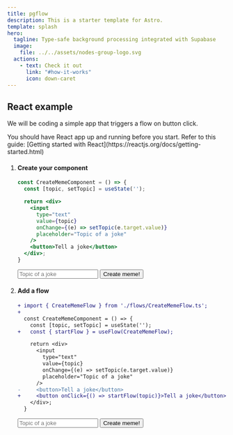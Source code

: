 ```yaml
---
title: pgflow
description: This is a starter template for Astro.
template: splash
hero:
  tagline: Type-safe background processing integrated with Supabase
  image:
    file: ../../assets/nodes-group-logo.svg
  actions:
    - text: Check it out
      link: "#how-it-works"
      icon: down-caret
---
```



## React example

We will be coding a simple app that triggers a flow on button click.

<Aside type="tip">
You should have React app up and running before you start.
Refer to this guide: [Getting started with React](https://reactjs.org/docs/getting-started.html)
</Aside>

<Steps>

1. #### Create your component

   <CardGrid>

     ```jsx
     const CreateMemeComponent = () => {
       const [topic, setTopic] = useState('');

       return <div>
         <input 
           type="text" 
           value={topic} 
           onChange={(e) => setTopic(e.target.value)} 
           placeholder="Topic of a joke" 
         />
         <button>Tell a joke</button>
       </div>;
     }
     ```

     <div>
       <input type="text" placeholder="Topic of a joke" />
       <button>Create meme!</button>
     </div>

   </CardGrid>

2. #### Add a flow

   <CardGrid>

     ```diff lang="jsx"
     + import { CreateMemeFlow } from './flows/CreateMemeFlow.ts';
     +
       const CreateMemeComponent = () => {
         const [topic, setTopic] = useState('');
     +   const { startFlow } = useFlow(CreateMemeFlow);

         return <div>
           <input 
             type="text" 
             value={topic} 
             onChange={(e) => setTopic(e.target.value)} 
             placeholder="Topic of a joke" 
           />
     -     <button>Tell a joke</button>
     +     <button onClick={() => startFlow(topic)}>Tell a joke</button>
         </div>;
       }
     ```

     <div>
       <input type="text" placeholder="Topic of a joke" />
       <button>Create meme!</button>
     </div>

   </CardGrid>

 </Steps>
